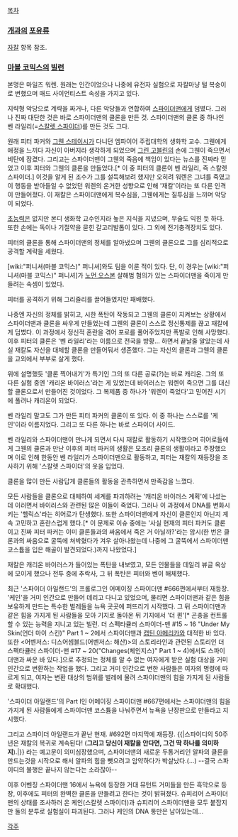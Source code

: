[[목차]]
=== [[개]]과의 [[포유류]] ===
[[자칼]] 항목 참조.

=== [[마블 코믹스]]의 [[빌런]] ===
본명은 마일즈 워렌.  원래는 인간이었으나 나중에 유전자 실험으로 자칼마냥 털 복숭이로 변했으며 매드 사이언티스트 속성을 가지고 있다.

지략형 악당으로 계략을 짜거나, 다른 악당들과 연합하여 [[스파이더맨]]에게 덤볐다. 그러나 진짜 대단한 것은 바로 스파이더맨의 클론을 만든 것. 스파이더맨의 클론 중 하나인 벤 라일리(=[[스칼렛 스파이더]])를 만든 것도 그다.

원래 피터 파커와 [[그웬 스테이시]]가 다니던 엠파이어 주립대학의 생화학 교수. 그웬에게 애정을 느끼다 자신이 아버지라 생각하게 되었으며 [[그린 고블린]]의 손에 그웬이 죽으면서 비탄에 잠겼다. 그리고는 스파이더맨이 그웬의 죽음에 책임이 있다는 뉴스를 진짜라 믿었고 이후 피터와 그웬의 클론을 만들었다.[* 이 중 피터의 클론이 벤 라일리, 즉 스칼렛 스파이더.] 이것을 알게 된 조수가 그를 설득해보려 했지만 오히려 워렌은 그녀를 죽였고 이 행동을 받아들일 수 없었던 워렌의 온거한 성향으로 인해 '재칼'이라는 또 다른 인격이 만들어졌다. 이 재칼은 스파이더맨에게 복수심을, 그웬에게는 질투심을 느끼며 악당이 되었다.

[[초능력]]은 없지만 본디 생화학 교수인지라 높은 지식을 지녔으며, 무술도 익힌 듯 하다. 또한 손에는 독이나 기절약을 묻힌 갈고리발톱이 있다. 그 외에 전기충격장치도 있다.

피터의 클론을 통해 스파이더맨의 정체를 알아냈으며 그웬의 클론으로 그를 심리적으로 공격할 계략을 세웠다.

[wiki:"퍼니셔(마블 코믹스)" 퍼니셔]와도 팀을 이룬 적이 있다. 단, 이 경우는 [wiki:"퍼니셔(마블 코믹스)" 퍼니셔]가 [[노먼 오스본]] 살해범 혐의가 있는 스파이더맨을 죽이게 만들려는 속셈이 있었다.

피터를 공격하기 위해 그리즐리를 끌어들였지만 패배했다.

나중엔 자신의 정체를 밝히고, 시한 폭탄이 작동되고 그웬의 클론이 지켜보는 상황에서 스파이더맨과 클론을 싸우게 만들었는데 그웬의 클론이 스스로 정신통제를 끊고 재칼에게 덤볐다. 이 과정에서 정신적 혼란을 겪어 포로를 풀어주었지만 폭발로 인해 사망했다. 이후 피터의 클론은 '벤 라일리'라는 이름으로 전국을 방황... 하면서 끝날줄 알았는데 사실 재칼도 자신을 대체할 클론을 만들어둬서 생존했다. 그는 자신의 클론과 그웬의 클론을 교외에서 부부로 살게 했다.

위에 설명했듯 '클론 찍어내기'가 특기인 그의 또 다른 공로(?)는 바로 캐리온. 그의 또 다른 실험 중엔 '캐리온 바이러스'라는 게 있었는데 바이러스는 워렌이 죽으면 그를 대신할 클론으로서 만들어진 것이었다. 그 복제품 중 하나가 '워렌이 죽었다'고 믿어진 시기에 풀려나 캐리온이 되었다.

벤 라일리 말고도 그가 만든 피터 파커의 클론이 또 있다. 이 중 하나는 스스로를 '케인'이라 이름지었다. 그리고 또 다른 하나는 바로 스파이더 사이드.

벤 라일리와 스파이더맨이 만나게 되면서 다시 재칼로 활동하기 시작했으며 히어로들에게 그웬의 클론과 만난 이후의 피터 파커의 생활은 모조리 클론의 생활이라고 주장했으며 이로 인해 한동안 벤 라일리가 스파이더맨으로 활동하고, 피터는 재칼의 재등장을 조사하기 위해 '스칼렛 스파이더'의 옷을 입었다. 

클론을 많이 만든 사람답게 클론들의 활동을 관측하면서 만족감을 느꼈다.

모든 사람들을 클론으로 대체하여 세계를 파괴하려는 '캐리온 바이러스 계획'에 나섰는데 이러면서 바이러스와 관련된 많은 이들이 죽었다. 그러나 이 과정에서 DNA를 변화시키는 '헬릭스'라는 히어로가 탄생했다. 또한 스파이더맨에게 자신이 클론인지 아닌지 계속 고민하고 혼란스럽게 했다.[* 이 문제로 이슈 중에는 '사실 현재의 피터 파커도 클론이고 진짜 피터 파커는 이미 클론들과의 싸움에서 죽은 거 아닐까?'라는 암시(한 번은 클론과의 싸움으로 굴뚝에 쳐박혔다가 겨우 살아나왔는데 나중에 그 굴뚝에서 스파이더맨 코스튬을 입은 해골이 발견되었다.)까지 나왔었다.]

재칼은 캐리온 바이러스가 들어있는 폭탄을 내보였고, 모든 인물들을 데일리 뷰글 옥상에 모이게 했으나 전투 중에 추락사, 그 뒤 폭탄은 피터와 벤이 해체했다.

최근 '스파이더 아일랜드'의 프롤로그인 어메이징 스파이더맨 #666편에서부터 재등장. '케인'을 거미 인간으로 만들어 데리고 다니고 있었으며, 물리면 스파이더맨과 같은 힘을 보유하게 만드는 특수한 벌레들을 뉴욕 곳곳에 퍼뜨리기 시작했다. 그 뒤 스파이더맨과 같은 힘을 가지게 된 사람들을 모아 기지로 돌아온 뒤 기지에서 '더 퀸'[* 곤충을 컨트롤할 수 있는 능력을 지니고 있는 빌런. 더 스펙타큘러 스파이더-맨 #15 ~ 16 "Under My Skin(언더 마이 스킨)" Part 1 ~ 2에서 스파이더맨과 [[캡틴 아메리카]]와 대적한 바 있다. 또한 <어벤저스: 디스어셈블드(어벤저스: 해산)>의 스토리라인과 관련된 스토리인 더 스펙타큘러 스파이더-맨 #17 ~ 20("Changes(체인지스)" Part 1 ~ 4)에서도 스파이더맨과 싸운 바 있다.]으로 추정되는 정체를 알 수 없는 여자에게 받은 실험 대상을 거미 인간으로 변환하는 작업을 했다. 그리고 거미 인간으로 변한 사람들은 여자의 명령에 따르게 되고, 여자는 변환 대상의 범위를 벌레에 물려 스파이더맨의 힘을 가지게 된 사람들로 확대했다.

'스파이더 아일랜드'의 Part I인 어메이징 스파이더맨 #667편에서는 스파이더맨의 힘을 가지게 된 사람들에게 스파이더맨 코스튬을 나눠주면서 뉴욕을 난장판으로 만들라고 지시했다.

그리고 스파이더 아일랜드가 끝난 현재. #692편 마지막에 재등장.
{{|스파이디의 50주년은 재칼의 복귀로 계속된다! ('''그리고 당신이 재칼을 안다면, 그건 딱 하나를 의미하지''').|}}
라는 예고문이 의미심장했으며, 스파이더맨의 새로운 두통거리인 알파의 클론을 만드는것을 시작으로 해서 알파의 힘을 뺏으려고 암약하다가 박살났다.(...)
--결국 스파이디의 불행은 끝나지 않는다는 소라잖아--

이후 어벤징 스파이더맨 16에서 뉴욕에 등장한 거대 뮤턴트 거미들을 만든 흑막으로 등장, 이후에도 피터의 완벽한 클론을 만들려고 한다는 것이 밝혀졌다.  슈피리어 스파이더맨의 상태를 조사하러 온 케인(스칼렛 스파이더)과 슈피리어 스파이더맨을 모두 붙잡지만 둘의 분투로 실험실이 파괴된다.  그러나 케인의 DNA 통만은 남아있는데...

[[각주]]
